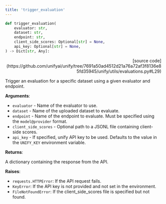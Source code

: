 ```yaml
---
title: 'trigger_evaluation'
---
```


```python
def trigger_evaluation(
    evaluator: str,
    dataset: str,
    endpoint: str,
    client_side_scores: Optional[str] = None,
    api_key: Optional[str] = None,
) -> Dict[str, Any]:
```

<p align="right">[source code](https://github.com/unifyai/unify/tree/7691a50ad4512d21a76a72af3f8136e85fd35945/unify/utils/evaluations.py#L29)</p>

Trigger an evaluation for a specific dataset using a given evaluator and endpoint.

**Arguments**:

- `evaluator` - Name of the evaluator to use.
- `dataset` - Name of the uploaded dataset to evaluate.
- `endpoint` - Name of the endpoint to evaluate. Must be specified using the `model@provider` format.
- `client_side_scores` - Optional path to a JSONL file containing client-side scores.
- `api_key` - If specified, unify API key to be used. Defaults to the value in the `UNIFY_KEY` environment variable.



**Returns**:

A dictionary containing the response from the API.



**Raises**:

- `requests.HTTPError`: If the API request fails.
- `KeyError`: If the API key is not provided and not set in the environment.
- `FileNotFoundError`: If the client_side_scores file is specified but not found.